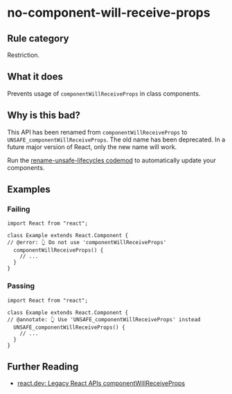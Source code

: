 # no-component-will-receive-props

## Rule category

Restriction.

## What it does

Prevents usage of `componentWillReceiveProps` in class components.

## Why is this bad?

This API has been renamed from `componentWillReceiveProps` to `UNSAFE_componentWillReceiveProps`. The old name has been deprecated. In a future major version of React, only the new name will work.

Run the [rename-unsafe-lifecycles codemod](https://github.com/reactjs/react-codemod#rename-unsafe-lifecycles) to automatically update your components.

## Examples

### Failing

```tsx twoslash
import React from "react";

class Example extends React.Component {
// @error: 👆 Do not use 'componentWillReceiveProps'
  componentWillReceiveProps() {
    // ...
  }
}
```

### Passing

```tsx twoslash
import React from "react";

class Example extends React.Component {
// @annotate: 👆 Use 'UNSAFE_componentWillReceiveProps' instead
  UNSAFE_componentWillReceiveProps() {
    // ...
  }
}
```

## Further Reading

- [react.dev: Legacy React APIs componentWillReceiveProps](https://react.dev/reference/react/Component#componentwillreceiveprops)
